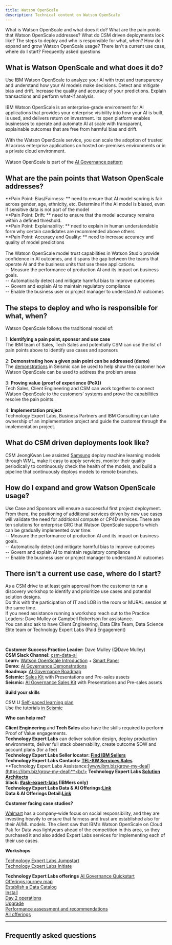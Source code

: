 ```yaml
---
title: Watson OpenScale
description: Technical content on Watson OpenScale
---
```


<AnchorLinks small>
<AnchorLink>What is Watson OpenScale and what does it do?</AnchorLink>
<AnchorLink>What are the pain points that Watson OpenScale addresses?</AnchorLink>
<AnchorLink>What do CSM driven deployments look like?</AnchorLink>
<AnchorLink>The steps to deploy and who is responsible for what, when?</AnchorLink>
<AnchorLink>How do I expand and grow Watson OpenScale usage?</AnchorLink>
<AnchorLink>There isn't a current use case, where do I start?</AnchorLink>
<AnchorLink>Frequently asked questions</AnchorLink>
</AnchorLinks>

<Row>
<Column colMd={7} colLg={7} noGutterMdLeft>

## What is Watson OpenScale and what does it do? <br/>
Use IBM Watson OpenScale to analyze your AI with trust and transparency and understand how your AI models make decisions. Detect and mitigate bias and drift. Increase the quality and accuracy of your predictions. Explain transactions and perform what-if analysis. <br/><br/>
IBM Watson OpenScale is an enterprise-grade environment for AI applications that provides your enterprise visibility into how your AI is built, is used, and delivers return on investment. Its open platform enables businesses to operate and automate AI at scale with transparent, explainable outcomes that are free from harmful bias and drift.<br/><br/>
With the Watson OpenScale service, you can scale the adoption of trusted AI across enterprise applications on hosted on-premises environments or in a private cloud environment.<br/><br/> Watson OpenScale is part of the <a href='https://ibm.seismic.com/Link/Content/DCWFTHpdXGc768hB2GWdh4RBMXBd' target='_blank' rel='noreferrer noopener'>AI Governance pattern</a>

## What are the pain points that Watson OpenScale addresses?

**Pain Point: Bias/Fairness: ** need to ensure that AI model scoring is fair across gender, age, ethnicity, etc. Determine if the AI model is biased, even if sensitive data is not part of the model <br/>
**Pain Point: Drift: ** need to ensure that the model accuracy remains within a defined threshold.<br/>
**Pain Point: Explainability: ** need to explain in human understandable form why certain candidates are recommended above others<br/>
**Pain Point: Accuracy and Quality: ** need to increase accuracy and quality of model predictions<br/><br/>
The Watson OpenScale model trust capabilities in Watson Studio provide confidence in AI outcomes, and it spans the gap between the teams that operate AI and the business units that use these applications.<br/>
-- Measure the performance of production AI and its impact on business goals.<br/>
-- Automatically detect and mitigate harmful bias to improve outcomes<br/>
-- Govern and explain AI to maintain regulatory compliance<br/>
-- Enable the business user or project manager to understand AI outcomes<br/>

## The steps to deploy and who is responsible for what, when?

Watson OpenScale follows the traditional model of: <br/><br/>
1: **Identifying a pain point, sponsor and use case**<br/>
The IBM team of Sales, Tech Sales and potentially CSM can use the list of pain points above to identify use cases and sponsors<br/><br/>
2: **Demonstrating how a given pain point can be addressed (demo)**<br/>
The <a href='https://ibm.seismic.com/Link/Content/DCCbm8b4VcT9fG9FcMd9BGMTPRR3' target='_blank' rel='noreferrer noopener'>demonstrations</a> in Seismic can be used to help show the customer how Watson OpenScale can be used to address the problem areas<br/><br/>
3: **Proving value (proof of experience (PoX))**<br/>
Tech Sales, Client Engineering and CSM can work together to connect Watson OpenScale to the customers' systems and prove the capabilities resolve the pain points.<br/><br/>
4: **Implementation project**<br/>
Technology Expert Labs, Business Partners and IBM Consulting can take ownership of an implementation project and guide the customer through the implementation project.<br/>

## What do CSM driven deployments look like?

CSM JeongKwan Lee assisted <a href='https://ibm.ent.box.com/s/4gcqxwsrevpoupew1qp39h2ah3zfjkwl' target='_blank' rel='noreferrer noopener'>Samsung</a> deploy machine learning models through WML, make it easy to apply services, monitor their quality periodically to continuously check the health of the models, and build a pipeline that continuously deploys models to remote branches.

## How do I expand and grow Watson OpenScale usage?

Use Case and Sponsors will ensure a successful first project deployment. From there, the positioning of additional services driven by new use cases will validate the need for additional compute or CP4D services. There are ten solutions for enterprise GRC that Watson OpenScale supports which can be gradually implemented over time: <br/>
-- Measure the performance of production AI and its impact on business goals.<br/>
-- Automatically detect and mitigate harmful bias to improve outcomes<br/>
-- Govern and explain AI to maintain regulatory compliance<br/>
-- Enable the business user or project manager to understand AI outcomes<br/>

## There isn't a current use case, where do I start?
As a CSM drive to at least gain approval from the customer to run a discovery workshop to identify and prioritize use cases and potential solution designs. <br/>
Do this with the participation of IT and LOB in the room or MURAL session at the same time. <br/>
If you need assistance running a workshop reach out to the Practice Leaders: Dave Mulley or Campbell Robertson for assistance. <br/>
You can also ask to have Client Engineering, Data Elite Team, Data Science Elite team or Technology Expert Labs (Paid Engagement)

</Column>

<Column colMd={5} colLg={5} noGutterMdLeft>

<br/>

<Aside>

**Customer Success Practice Leader:** Dave Mulley (@Dave Mulley)<br/>
**CSM Slack Channel:** <a href='https://ibm-cloud.slack.com/archives/C01L3NASBUJ' target='_blank' rel='noreferrer noopener'>csm-data-ai</a><br/>
**Learn:** <a href='https://ibm.seismic.com/Link/Content/DChPgRj84Jj6DGfQ7W3dDjD2T3GG' target='_blank' rel='noreferrer noopener'>Watson OpenScale Introduction</a> + <a href='https://www.ibm.com/analytics/common/smartpapers/ai-governance-smartpaper/#' target='_blank' rel='noreferrer noopener'>Smart Paper</a><br/>
**Demo:** <a href='https://ibm.seismic.com/Link/Content/DCCbm8b4VcT9fG9FcMd9BGMTPRR3' target='_blank' rel='noreferrer noopener'>AI Governance Demonstrations</a> <br/>
**Roadmap:** <a href='https://ibm.seismic.com/Link/Content/DC8DmgDbhFVG6G4G7cd2JGCDHHp8' target='_blank' rel='noreferrer noopener'>AI Governance Roadmap</a> <br/>
**Seismic:** <a href='https://ibm.seismic.com/Link/Content/DCpJhJb8RBMhb8228FqVgbGhmqfV' target='_blank' rel='noreferrer noopener'>Sales Kit</a> with Presentations and Pre-sales assets<br/>
**Seismic:** <a href='https://ibm.seismic.com/Link/Content/DCWFTHpdXGc768hB2GWdh4RBMXBd' target='_blank' rel='noreferrer noopener'>AI Governance Sales Kit</a> with Presentations and Pre-sales assets<br/>

</Aside>

<Aside>

**Build your skills**

CSM U <a href='https://w3.ibm.com/w3publisher/customersuccess/get-learning/csm-university/cloud-pak-platform' target='_blank' rel='noreferrer noopener'>Self-paced learning plan</a><br/>
Use the tutorials <a href='https://ibm.seismic.com/Link/Content/DCpJhJb8RBMhb8228FqVgbGhmqfV#/?anchorId=1355e213-3b9c-44e9-accd-26b96a389fc5' target='_blank' rel='noreferrer noopener'>in Seismic</a><br/>

</Aside>

<Aside>

**Who can help me?**

**Client Engineering** and **Tech Sales** also have the skills required to perform Proof of Value engagements.<br/>
**Technology Expert Labs** can deliver solution design, deploy production environments, deliver full stack observability, create outcome SOW and account plans (for a fee)<br/>
**Technology Expert Labs Seller locator: [Find IBM Sellers](https://ibm.biz/FindIBMSellers)**<br/>
**Technology Expert Labs Contacts: [TEL-SW Services Sales](http://ibm.biz/ExpertLabs-WWContacts)**<br/>
**Technology Expert Labs Assistance:[www.ibm.biz/grow-my-deal](https://ibm.biz/grow-my-deal)**<br/>
**Technology Expert Labs [Solution Architects](https://w3.ibm.com/w3publisher/americasexpertlabs/our-team/solution-architect-team)**<br/>
**Slack: [#ask-expert-labs](https://ibm.biz/ask-expert-labs) (IBMers only)**<br/>
**Technology Expert Labs Data & AI Offerings:[Link]( https://ibm.seismic.com/Link/Content/DCJDcj942qMcD8HCXVj2RFXbXXmG)**<br/>
**Data & AI Offerings Detail:[Link](https://ibm.seismic.com/Link/Content/DCRjRRmhcDWJc8mMgGh2CHCPV7Gj)**<br/>

</Aside>

<Aside>

**Customer facing case studies?**

<a href='https://www.ibm.com/case-studies/general-motors' target='_blank' rel='noreferrer noopener'>Walmart</a> has a company-wide focus on social responsibility, and they are investing heavily to ensure that fairness and trust are established also for their AI/ML models. The client saw that IBM’s Watson OpenScale on Cloud Pak for Data was lightyears ahead of the competition in this area, so they purchased it and also added Expert Labs services for implementing each of their use cases.

</Aside>

<Aside>

**Workshops**

<a href='https://ibm.seismic.com/Link/Content/DCMf2TXmDc3FX8WJ2mWGfJm2j6md' target='_blank' rel='noreferrer noopener'>Technology Expert Labs Jumpstart</a><br/>
<a href='https://ibm.seismic.com/Link/Content/DCdWq462gq9b48hDb7bmX96qHPjG' target='_blank' rel='noreferrer noopener'>Technology Expert Labs Initiate</a><br/>
</Aside>


<Aside>

**Technology Expert Labs offerings**
<a href='https://ibm.seismic.com/Link/Content/DCjRC3qGDC4pT82Jpc4VmgBfHg9j' target='_blank' rel='noreferrer noopener'>AI Governance Quickstart</a><br/>
<a href='https://ibm.ent.box.com/s/ztdpxz260qb72hbx10jcv9dlq8o835sa7B687qXJ2F9ThG' target='_blank' rel='noreferrer noopener'>Offerings journey map</a><br/>
<a href='https://ibm.seismic.com/Link/Content/DC7RBFDmHfpQFGMCJV227XGjdJmd' target='_blank' rel='noreferrer noopener'>Establish a Data Catalog</a><br/>
<a href='https://ibm.seismic.com/Link/Content/DCDVRqXhBhRDG84DXgFjpPmhGRR8' target='_blank' rel='noreferrer noopener'>Install</a><br/>
<a href='https://ibm.seismic.com/Link/Content/DCWHgD7fp7C7VG7M9mWgRC3gHH38' target='_blank' rel='noreferrer noopener'>Day 2 operations</a><br/>
<a href='https://ibm.seismic.com/Link/Content/DC99mpXH6Pj2mGh28jJV6MRqWF7j' target='_blank' rel='noreferrer noopener'>Upgrade</a><br/>
<a href='https://ibm.seismic.com/Link/Content/DCCQWqj7P2pXJ82WXcgDTfpjgXB8' target='_blank' rel='noreferrer noopener'>Performance assessment and recommendations</a><br/>
<a href='https://ibm.seismic.com/Link/Content/DCRjRRmhcDWJc8mMgGh2CHCPV7Gj' target='_blank' rel='noreferrer noopener'>All offerings</a><br/>
</Aside>

</Column>

</Row>

<Row>

<Column>

_____________________________


## Frequently asked questions

</Column>
</Row>
